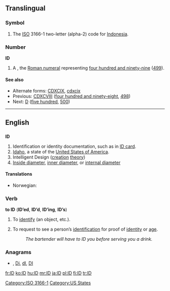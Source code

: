{{also|Appendix:Variations of "id"}}
==Translingual==
===Symbol===
{{infl|mul|symbol}}
# The [[ISO]] 3166-1 two-letter (alpha-2) code for [[Indonesia]].

===Number===
'''ID'''

# A {{misspelling of|CDXCIX|lang=mul}}, the [[Roman numeral]] representing [[four hundred and ninety-nine]] ([[499]]).

====See also====
* Alternate forms: [[CDXCIX]], [[cdxcix]]
* Previous: [[CDXCVIII]] ([[four hundred and ninety-eight]], [[498]])
* Next: [[D]] ([[five hundred]], [[500]])

[[Category:ISO 3166-1]]
----

==English==

==={{abbreviation}}===
'''ID'''

# Identification or identity documentation, such as in [[ID card]].
# [[Idaho]], a state of the [[United States of America]].
# Intelligent Design ([[creation]] [[theory]])
# [[Inside diameter]], [[inner diameter]], or [[internal diameter]]

====Translations====
{{trans-top|identification or identity documentation, such as in ID card}}
* Norwegian: {{t-|no|ID|m}}
{{trans-mid}}
{{trans-bottom}}

===Verb===
'''to ID''' ('''ID’ed''', '''ID’d''', '''ID’ing''', '''ID’s''')

# {{transitive}} To [[identify]] (an object, etc.).
# {{transitive}} To request to see a person’s [[identification]] for proof of [[identity]] or [[age]].
#: ''The bartender will have to ID you before serving you a drink.''

===Anagrams===
* {{alphagram|[[di#English|di]]}} , [[Di#English|Di]], [[dI#English|dI]], [[DI#English|DI]]


[[Category:US States]]

[[fr:ID]]
[[ko:ID]]
[[hu:ID]]
[[mr:ID]]
[[ja:ID]]
[[pl:ID]]
[[fi:ID]]
[[tr:ID]]